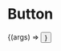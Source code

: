 
<Meta title="Components/Button" component="Button" />

# Button

<ArgsTable of={Button} />

<Canvas>
  <Story
    name="Button Component"
    args={{
      ...Button.defaultProps,
      label: 'Nosso Botão'
    }}
  >
    {(args) => <Button {...args} />}
  </Story>
</Canvas>